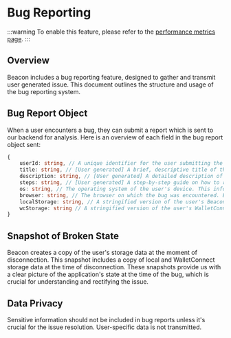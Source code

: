 
# Bug Reporting

:::warning
To enable this feature, please refer to the [performance metrics page](/guides/metrics).
:::

## Overview

Beacon includes a bug reporting feature, designed to gather and transmit user generated issue. This document outlines the structure and usage of the bug reporting system.

<DynamicImage src="/img/bug_report_alert.png" alt="Beacon Pairing" />

## Bug Report Object

When a user encounters a bug, they can submit a report which is sent to our backend for analysis.
Here is an overview of each field in the bug report object sent:

```ts
{
    userId: string, // A unique identifier for the user submitting the report. This helps in tracking bugs specific to user accounts or in following up with the user if needed.
    title: string, // [User generated] A brief, descriptive title of the bug. This should be concise yet informative enough to give an overview of the issue.
    description: string, // [User generated] A detailed description of the bug. It should include what the user expected to happen and what actually happened. This field can contain error messages, observations, and any relevant details about the bug's behavior.
    steps: string, // [User generated] A step-by-step guide on how to reproduce the bug. This is crucial for developers to understand and fix the issue. Clear and precise steps can significantly speed up the debugging process.
    os: string, // The operating system of the user's device. This information is vital as some bugs are OS-specific.
    browser: string, // The browser on which the bug was encountered. Browser-specific bugs are common, and this information helps in pinpointing such issues.
    localStorage: string, // A stringified version of the user's Beacon local storage data. Beacon's local storage often contains user settings and other information that could be relevant in understanding the bug.
    wcStorage: string // A stringified version of the user's WalletConnect storage data.
}
```

## Snapshot of Broken State

Beacon creates a copy of the user's storage data at the moment of disconnection. This snapshot includes a copy of local and WalletConnect storage data at the time of disconnection.
These snapshots provide us with a clear picture of the application's state at the time of the bug, which is crucial for understanding and rectifying the issue.

## Data Privacy

Sensitive information should not be included in bug reports unless it's crucial for the issue resolution. User-specific data is not transmitted.
